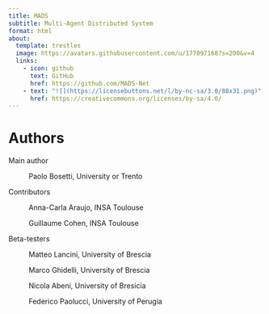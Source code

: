 ```yaml
---
title: MADS 
subtitle: Multi-Agent Distributed System
format: html
about:
  template: trestles
  image: https://avatars.githubusercontent.com/u/177097168?s=200&v=4
  links:
    - icon: github
      text: GitHub
      href: https://github.com/MADS-Net
    - text: "![](https://licensebuttons.net/l/by-nc-sa/3.0/88x31.png)"
      href: https://creativecommons.org/licenses/by-sa/4.0/
---
```


# Authors

Main author

:   Paolo Bosetti, University or Trento

Contributors

:   Anna-Carla Araujo, INSA Toulouse

    Guillaume Cohen, INSA Toulouse

Beta-testers

:   Matteo Lancini, University of Brescia

    Marco Ghidelli, University of Brescia

    Nicola Abeni, University of Bresicia

    Federico Paolucci, University of Perugia
